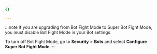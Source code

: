 ```yaml
---
{}

---
```


:::note
If you are upgrading from Bot Fight Mode to Super Bot Fight Mode, you must disable Bot Fight Mode in your Bot settings. 

To turn off Bot Fight Mode, go to **Security** > **Bots** and select **Configure Super Bot Fight Mode**. 
:::